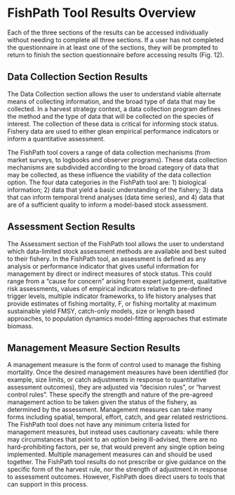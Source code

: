 # FishPath Tool Results Overview

Each of the three sections of the results can be accessed individually without needing to complete all three sections. If a user has not completed the questionnaire in at least one of the sections, they will be prompted to return to finish the section questionnaire before accessing results (Fig. 12).

## Data Collection Section Results

The Data Collection section allows the user to understand viable alternate means of collecting information, and the broad type of data that may be collected. In a harvest strategy context, a data collection program defines the method and the type of data that will be collected on the species of interest. The collection of these data is critical for informing stock status. Fishery data are used to either glean empirical performance indicators or inform a quantitative assessment.   

The FishPath tool covers a range of data collection mechanisms (from market surveys, to logbooks and observer programs).  These data collection mechanisms are subdivided according to the broad category of data that may be collected, as these influence the viability of the data collection option. The four data categories in the FishPath tool are: 1) biological information; 2) data that yield a basic understanding of the fishery; 3) data that can inform temporal trend analyses (data time series), and 4) data that are of a sufficient quality to inform a model-based stock assessment. 

## Assessment Section Results

The Assessment section of the FishPath tool allows the user to understand which data-limited stock assessment methods are available and best suited to their fishery. In the FishPath tool, an assessment is defined as any analysis or performance indicator that gives useful information for management by direct or indirect measures of stock status. This could range from a “cause for concern” arising from expert judgement, qualitative risk assessments, values of empirical indicators relative to pre-defined trigger levels, multiple indicator frameworks, to life history analyses that provide estimates of fishing mortality, F, or fishing mortality at maximum sustainable yield FMSY, catch-only models, size or length based approaches,  to population dynamics model-fitting approaches that estimate biomass. 

## Management Measure Section Results

A management measure is the form of control used to manage the fishing mortality.  Once the desired management measures have been identified (for example, size limits, or catch adjustments in response to quantitative assessment outcomes), they are adjusted via “decision rules”, or “harvest control rules”. These specify the strength and nature of the pre-agreed management action to be taken given the status of the fishery, as determined by the assessment. Management measures can take many forms including spatial, temporal, effort, catch, and gear related restrictions. The FishPath tool does not have any minimum criteria listed for management measures, but instead uses cautionary caveats: while there may circumstances that point to an option being ill-advised, there are no hard-prohibiting factors, per se, that would prevent any single option being implemented. Multiple management measures can and should be used together. The FishPath tool results do not prescribe or give guidance on the specific form of the harvest rule, nor the strength of adjustment in response to assessment outcomes. However, FishPath does direct users to tools that can support in this process.

